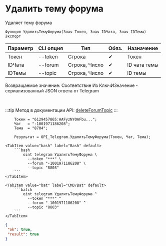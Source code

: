 ﻿---
sidebar_position: 6
---


# Удалить тему форума
 Удаляет тему форума



`Функция УдалитьТемуФорума(Знач Токен, Знач IDЧата, Знач IDТемы) Экспорт`

  | Параметр | CLI опция | Тип | Обяз. | Назначение |
  |-|-|-|-|-|
  | Токен | --token | Строка | &#x2714; | Токен |
  | IDЧата | --forum | Строка, Число | &#x2714; | ID чата темы |
  | IDТемы | --topic | Строка, Число | &#x2714; | ID темы |

  
  Возвращаемое значение:   Соответствие Из КлючИЗначение - сериализованный JSON ответа от Telegram

<br/>

:::tip
Метод в документации API: [deleteForumTopic](https://core.telegram.org/bots/api#deleteforumtopic)
:::
<br/>



```bsl title="Пример использования для 1С:Предприятие/OneScript"
    Токен = "6129457865:AAFyzNYOAFbu...";
    Чат   = "-1001971186208";
    Тема  = "8704";

    Результат = OPI_Telegram.УдалитьТемуФорума(Токен, Чат, Тема);
```
    

 <Tabs>
  
    <TabItem value="bash" label="Bash" default>
        ```bash
            oint telegram УдалитьТемуФорума \
              --token "***" \
              --forum "-1001971186208" \
              --topic "8803"
        ```
    </TabItem>
  
    <TabItem value="bat" label="CMD/Bat" default>
        ```batch
            oint telegram УдалитьТемуФорума ^
              --token "***" ^
              --forum "-1001971186208" ^
              --topic "8803"
        ```
    </TabItem>
</Tabs>


```json title="Результат"
{
 "ok": true,
 "result": true
}
```
